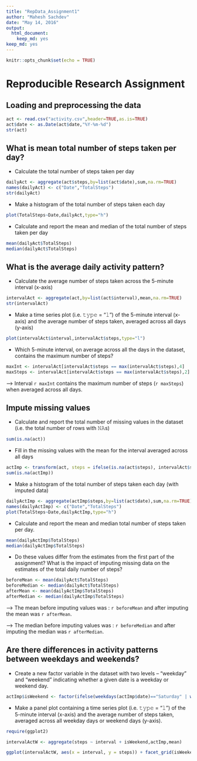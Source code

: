 ```yaml
---
title: "RepData_Assignment1"
author: "Mahesh Sachdev"
date: "May 14, 2016"
output: 
  html_document: 
    keep_md: yes
keep_md: yes 
---
```


```r
knitr::opts_chunk$set(echo = TRUE)
```

# Reproducible Research Assignment

## Loading and preprocessing the data

```r
act <- read.csv("activity.csv",header=TRUE,as.is=TRUE)
act$date <- as.Date(act$date,"%Y-%m-%d")
str(act)
```


## What is mean total number of steps taken per day?

* Calculate the total number of steps taken per day

```r
dailyAct <- aggregate(act$steps,by=list(act$date),sum,na.rm=TRUE)
names(dailyAct) <- c("Date","TotalSteps")
str(dailyAct)
```




* Make a histogram of the total number of steps taken each day

```r
plot(TotalSteps~Date,dailyAct,type="h")
```

* Calculate and report the mean and median of the total number of steps taken per day

```r
mean(dailyAct$TotalSteps)
median(dailyAct$TotalSteps)
```



## What is the average daily activity pattern?


* Calculate the average number of steps taken across the 5-minute interval (x-axis)

```r
intervalAct <- aggregate(act,by=list(act$interval),mean,na.rm=TRUE)
str(intervalAct)
```



* Make a time series plot (i.e. 𝚝𝚢𝚙𝚎 = "𝚕") of the 5-minute interval (x-axis) and the average number of steps taken, averaged across all days (y-axis)

```r
plot(intervalAct$interval,intervalAct$steps,type="l")
```


* Which 5-minute interval, on average across all the days in the dataset, contains the maximum number of steps?

```r
maxInt <- intervalAct[intervalAct$steps == max(intervalAct$steps),4]
maxSteps <- intervalAct[intervalAct$steps == max(intervalAct$steps),2]
```

-----> Interval `r maxInt` contains the maximum number of steps (`r maxSteps`) when averaged across all days.



## Impute missing values

* Calculate and report the total number of missing values in the dataset (i.e. the total number of rows with 𝙽𝙰s)

```R
sum(is.na(act))
```

* Fill in the missing values with the mean for the interval averaged across all days

```r
actImp <- transform(act, steps = ifelse(is.na(act$steps), intervalAct$steps, act$steps))
sum(is.na(actImp))
```

* Make a histogram of the total number of steps taken each day (with imputed data)

```r
dailyActImp <- aggregate(actImp$steps,by=list(act$date),sum,na.rm=TRUE)
names(dailyActImp) <- c("Date","TotalSteps")
plot(TotalSteps~Date,dailyActImp,type="h")
```

* Calculate and report the mean and median total number of steps taken per day. 

```r
mean(dailyActImp$TotalSteps)
median(dailyActImp$TotalSteps)
```

* Do these values differ from the estimates from the first part of the assignment? What is the impact of imputing missing data on the estimates of the total daily number of steps?

```r
beforeMean <- mean(dailyAct$TotalSteps)
beforeMedian <- median(dailyAct$TotalSteps)
afterMean <- mean(dailyActImp$TotalSteps)
afterMedian <- median(dailyActImp$TotalSteps)
```

-----> The mean before imputing values was : `r beforeMean` and after imputing the mean was `r afterMean`.

-----> The median before imputing values was : `r beforeMedian` and after imputing the median was `r afterMedian`.


## Are there differences in activity patterns between weekdays and weekends?

* Create a new factor variable in the dataset with two levels – “weekday” and “weekend” indicating whether a given date is a weekday or weekend day.

``` r
actImp$isWeekend <- factor(ifelse(weekdays(actImp$date)=="Saturday" | weekdays(actImp$date)=="Sunday","Weekend","Weekday"))
```

* Make a panel plot containing a time series plot (i.e. 𝚝𝚢𝚙𝚎 = "𝚕") of the 5-minute interval (x-axis) and the average number of steps taken, averaged across all weekday days or weekend days (y-axis).

```r
require(ggplot2)
```

```r
intervalActW <- aggregate(steps ~ interval + isWeekend,actImp,mean)

ggplot(intervalActW, aes(x = interval, y = steps)) + facet_grid(isWeekend ~ .) + geom_line(colour = "blue")

```

